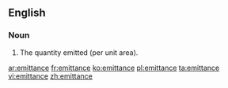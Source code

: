 ==English==

===Noun===
{{en-noun}}
{{wikipedia}}

#The quantity emitted (per unit area).

[[ar:emittance]]
[[fr:emittance]]
[[ko:emittance]]
[[pl:emittance]]
[[ta:emittance]]
[[vi:emittance]]
[[zh:emittance]]